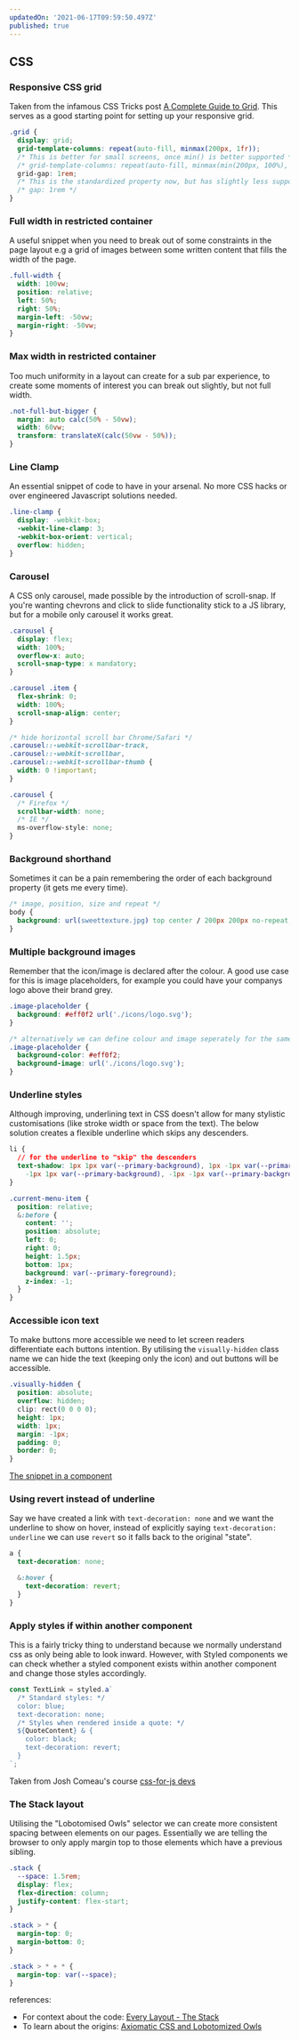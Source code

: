 ```yaml
---
updatedOn: '2021-06-17T09:59:50.497Z'
published: true
---
```


## CSS

### Responsive CSS grid

Taken from the infamous CSS Tricks post [A Complete Guide to Grid](https://css-tricks.com/snippets/css/complete-guide-grid/). This serves as a good starting point for setting up your responsive grid.

```css
.grid {
  display: grid;
  grid-template-columns: repeat(auto-fill, minmax(200px, 1fr));
  /* This is better for small screens, once min() is better supported */
  /* grid-template-columns: repeat(auto-fill, minmax(min(200px, 100%), 1fr)); */
  grid-gap: 1rem;
  /* This is the standardized property now, but has slightly less support */
  /* gap: 1rem */
}
```

### Full width in restricted container

A useful snippet when you need to break out of some constraints in the page layout e.g a grid of images between some written content that fills the width of the page.

```css
.full-width {
  width: 100vw;
  position: relative;
  left: 50%;
  right: 50%;
  margin-left: -50vw;
  margin-right: -50vw;
}
```

### Max width in restricted container

Too much uniformity in a layout can create for a sub par experience, to create some moments of interest you can break out slightly, but not full width.

```css
.not-full-but-bigger {
  margin: auto calc(50% - 50vw);
  width: 60vw;
  transform: translateX(calc(50vw - 50%));
}
```

### Line Clamp

An essential snippet of code to have in your arsenal. No more CSS hacks or over engineered Javascript solutions needed.

```css
.line-clamp {
  display: -webkit-box;
  -webkit-line-clamp: 3;
  -webkit-box-orient: vertical;
  overflow: hidden;
}
```

### Carousel

A CSS only carousel, made possible by the introduction of scroll-snap. If you're wanting chevrons and click to slide functionality stick to a JS library, but for a mobile only carousel it works great.

```css
.carousel {
  display: flex;
  width: 100%;
  overflow-x: auto;
  scroll-snap-type: x mandatory;
}

.carousel .item {
  flex-shrink: 0;
  width: 100%;
  scroll-snap-align: center;
}

/* hide horizontal scroll bar Chrome/Safari */
.carousel::-webkit-scrollbar-track,
.carousel::-webkit-scrollbar,
.carousel::-webkit-scrollbar-thumb {
  width: 0 !important;
}

.carousel {
  /* Firefox */
  scrollbar-width: none;
  /* IE */
  ms-overflow-style: none;
}
```

### Background shorthand

Sometimes it can be a pain remembering the order of each background property (it gets me every time).

```css
/* image, position, size and repeat */
body {
  background: url(sweettexture.jpg) top center / 200px 200px no-repeat;
}
```

### Multiple background images

Remember that the icon/image is declared after the colour. A good use case for this is image placeholders, for example you could have your companys logo above their brand grey.

```css
.image-placeholder {
  background: #eff0f2 url('./icons/logo.svg');
}

/* alternatively we can define colour and image seperately for the same effect */
.image-placeholder {
  background-color: #eff0f2;
  background-image: url('./icons/logo.svg');
}
```

### Underline styles

Although improving, underlining text in CSS doesn't allow for many stylistic customisations (like stroke width or space from the text). The below solution creates a flexible underline which skips any descenders.

```css
li {
  // for the underline to "skip" the descenders
  text-shadow: 1px 1px var(--primary-background), 1px -1px var(--primary-background),
    -1px 1px var(--primary-background), -1px -1px var(--primary-background);
}

.current-menu-item {
  position: relative;
  &:before {
    content: '';
    position: absolute;
    left: 0;
    right: 0;
    height: 1.5px;
    bottom: 1px;
    background: var(--primary-foreground);
    z-index: -1;
  }
}
```

### Accessible icon text

To make buttons more accessible we need to let screen readers differentiate each buttons intention. By utilising the `visually-hidden` class name we can hide the text (keeping only the icon) and out buttons will be accessible.

```css
.visually-hidden {
  position: absolute;
  overflow: hidden;
  clip: rect(0 0 0 0);
  height: 1px;
  width: 1px;
  margin: -1px;
  padding: 0;
  border: 0;
}
```

[The snippet in a component](https://www.joshwcomeau.com/snippets/react-components/visually-hidden/)

### Using revert instead of underline

Say we have created a link with `text-decoration: none` and we want the underline to show on hover, instead of explicitly saying `text-decoration: underline` we can use `revert` so it falls back to the original "state".

```css
a {
  text-decoration: none;

  &:hover {
    text-decoration: revert;
  }
}
```

### Apply styles if within another component

This is a fairly tricky thing to understand because we normally understand css as only being able to look inward. However, with Styled components we can check whether a styled component exists within another component and change those styles accordingly.

```js
const TextLink = styled.a`
  /* Standard styles: */
  color: blue;
  text-decoration: none;
  /* Styles when rendered inside a quote: */
  ${QuoteContent} & {
    color: black;
    text-decoration: revert;
  }
`;
```

Taken from Josh Comeau's course [css-for-js devs](https://css-for-js.dev)

### The Stack layout

Utilising the "Lobotomised Owls" selector we can create more consistent spacing between elements on our pages. Essentially we are telling the browser to only apply margin top to those elements which have a previous sibling.

```css
.stack {
  --space: 1.5rem;
  display: flex;
  flex-direction: column;
  justify-content: flex-start;
}

.stack > * {
  margin-top: 0;
  margin-bottom: 0;
}

.stack > * + * {
  margin-top: var(--space);
}
```

references:

- For context about the code: [Every Layout - The Stack](https://every-layout.dev/layouts/stack/)
- To learn about the origins: [Axiomatic CSS and Lobotomized Owls](https://alistapart.com/article/axiomatic-css-and-lobotomized-owls/)
